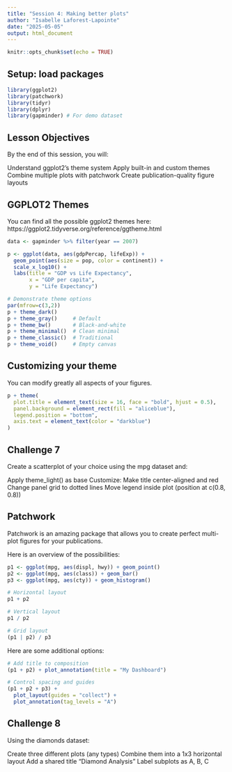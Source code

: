 ```yaml
---
title: "Session 4: Making better plots"
author: "Isabelle Laforest-Lapointe"
date: "2025-05-05"
output: html_document
---
```


```r
knitr::opts_chunk$set(echo = TRUE)
```

## Setup: load packages

```r
library(ggplot2)
library(patchwork)
library(tidyr)
library(dplyr)
library(gapminder) # For demo dataset
```

## Lesson Objectives

By the end of this session, you will:

Understand ggplot2's theme system
Apply built-in and custom themes
Combine multiple plots with patchwork
Create publication-quality figure layouts

## GGPLOT2 Themes

You can find all the possible ggplot2 themes here: https://ggplot2.tidyverse.org/reference/ggtheme.html 

```r
data <- gapminder %>% filter(year == 2007)

p <- ggplot(data, aes(gdpPercap, lifeExp)) +
  geom_point(aes(size = pop, color = continent)) +
  scale_x_log10() +
  labs(title = "GDP vs Life Expectancy",
       x = "GDP per capita",
       y = "Life Expectancy")

# Demonstrate theme options
par(mfrow=c(3,2))
p + theme_dark()
p + theme_gray()     # Default
p + theme_bw()       # Black-and-white
p + theme_minimal()  # Clean minimal
p + theme_classic()  # Traditional
p + theme_void()     # Empty canvas
```

## Customizing your theme

You can modify greatly all aspects of your figures.

```r
p + theme(
  plot.title = element_text(size = 16, face = "bold", hjust = 0.5),
  panel.background = element_rect(fill = "aliceblue"),
  legend.position = "bottom",
  axis.text = element_text(color = "darkblue")
)
```

## Challenge 7

Create a scatterplot of your choice using the mpg dataset and:

Apply theme_light() as base
Customize:
Make title center-aligned and red
Change panel grid to dotted lines
Move legend inside plot (position at c(0.8, 0.8))

## Patchwork

Patchwork is an amazing package that allows you to create perfect multi-plot figures for your publications.

Here is an overview of the possibilities:

```r
p1 <- ggplot(mpg, aes(displ, hwy)) + geom_point()
p2 <- ggplot(mpg, aes(class)) + geom_bar()
p3 <- ggplot(mpg, aes(cty)) + geom_histogram()

# Horizontal layout
p1 + p2

# Vertical layout
p1 / p2

# Grid layout
(p1 | p2) / p3
```

Here are some additional options:

```r
# Add title to composition
(p1 + p2) + plot_annotation(title = "My Dashboard")

# Control spacing and guides
(p1 + p2 + p3) + 
  plot_layout(guides = "collect") +
  plot_annotation(tag_levels = "A")
```

## Challenge 8

Using the diamonds dataset:

Create three different plots (any types)
Combine them into a 1x3 horizontal layout
Add a shared title "Diamond Analysis"
Label subplots as A, B, C